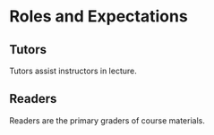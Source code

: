 # Roles and Expectations

## Tutors {.unnumbered}

Tutors assist instructors in lecture.

## Readers {.unnumbered}

Readers are the primary graders of course materials.
